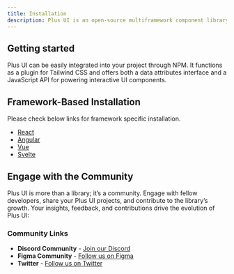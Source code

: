 ```yaml
---
title: Installation
description: Plus UI is an open-source multiframework component library built on top of the utility-classes from Tailwind CSS and it also includes a JavaScript file that makes interactive elements works.&#x20;
---
```



## Getting started

Plus UI can be easily integrated into your project through NPM. It functions as a plugin for Tailwind CSS and offers both a data attributes interface and a JavaScript API for powering interactive UI components.

<InstallTabs />

## Framework-Based Installation

Please check below links for framework specific installation.

- [React](react)
- [Angular](angular)
- [Vue](vue)
- [Svelte](svelte)


## **Engage with the Community**

Plus UI is more than a library; it’s a community. Engage with fellow developers, share your Plus UI projects, and contribute to the library’s growth. Your insights, feedback, and contributions drive the evolution of Plus UI:

### Community Links
- **Discord Community** - [Join our Discord](https://discord.com/invite/Y5a78GGX)
- **Figma Community** - [Follow us on Figma](https://www.figma.com/@PLUSUI)
- **Twitter** - [Follow us on Twitter](https://twitter.com/PlusUI_Official)


